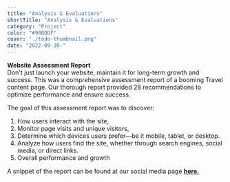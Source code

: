 ```yaml
---
title: "Analysis & Evaluations"
shortTitle: "Analysis & Evaluations"
category: "Project"
color: "#90BDDF"
cover: "./todo-thumbnail.png"
date: "2022-09-30-"
---
```


**Website Assessment Report**<br />
Don't just launch your website, maintain it for long-term growth and success.  This was a comprehensive assessment report of a booming Travel content page. Our thorough report provided 28 recommendations to optimize performance and ensure success. 

The goal of this assessment report was to discover:
1) How users interact with the site, 
2) Monitor page visits and unique visitors, 
3) Determine which devices users prefer—be it mobile, tablet, or desktop. 
4) Analyze how users find the site, whether through search engines, social media, or direct links.
5) Overall performance and growth 

A snippet of the report can be found at our social media page [**here.**](https://www.instagram.com/p/Cst4u-NNn5V/?next=%2F)